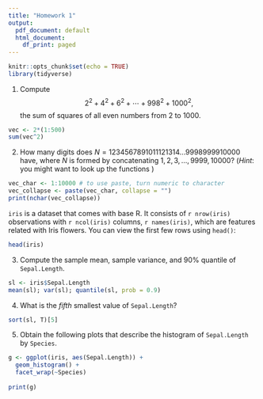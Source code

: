 ```yaml
---
title: "Homework 1"
output:
  pdf_document: default
  html_document:
    df_print: paged
---
```


```r
knitr::opts_chunk$set(echo = TRUE)
library(tidyverse)
```

\bigskip

1. Compute
$$2^2+4^2+6^2+\cdots+998^2+1000^2,$$
the sum of squares of all even numbers from 2 to 1000.

```r
vec <- 2*(1:500)
sum(vec^2)
```

\bigskip

2. How many digits does $N=1234567891011121314...9998999910000$ have, where $N$ is formed by concatenating $1,2,3,\ldots,9999,10000$? (_Hint_: you might want to look up the functions \texttt{nchar(), paste()})

```r
vec_char <- 1:10000 # to use paste, turn numeric to character
vec_collapse <- paste(vec_char, collapse = "")
print(nchar(vec_collapse))
```

\bigskip

`iris` is a dataset that comes with base R. It consists of `r nrow(iris)` observations with `r ncol(iris)` columns, `r names(iris)`, which are features related with Iris flowers. You can view the first few rows using `head()`:

```r
head(iris)
```

3. Compute the sample mean, sample variance, and 90% quantile of `Sepal.Length`.

```r
sl <- iris$Sepal.Length
mean(sl); var(sl); quantile(sl, prob = 0.9)
```

4. What is the _fifth_ smallest value of `Sepal.Length`?

```r
sort(sl, T)[5]
```


5. Obtain the following plots that describe the histogram of `Sepal.Length` by `Species`. 

```r
g <- ggplot(iris, aes(Sepal.Length)) + 
  geom_histogram() +
  facet_wrap(~Species) 
 
print(g)
```




